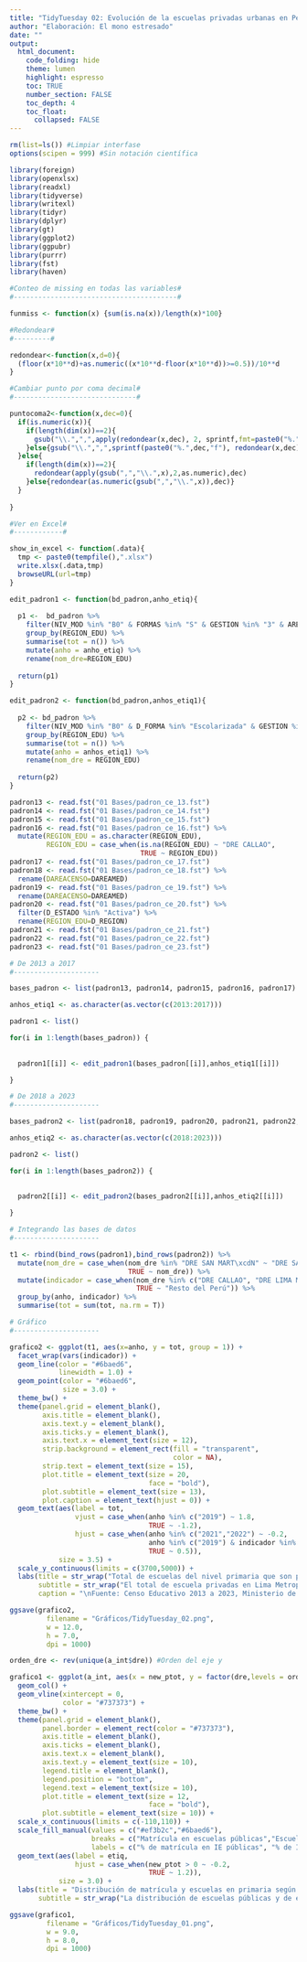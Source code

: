 ---
title: "TidyTuesday 02: Evolución de la escuelas privadas urbanas en Perú, 2013-2023"
author: "Elaboración: El mono estresado"
date: ""
output: 
  html_document: 
    code_folding: hide
    theme: lumen
    highlight: espresso
    toc: TRUE
    number_section: FALSE
    toc_depth: 4
    toc_float: 
      collapsed: FALSE
---

```{r Preámbulo, echo=FALSE, message=FALSE, warning=FALSE}

rm(list=ls()) #Limpiar interfase
options(scipen = 999) #Sin notación científica

```

```{r Librerías}

library(foreign)
library(openxlsx)
library(readxl)
library(tidyverse)
library(writexl)
library(tidyr)
library(dplyr)
library(gt)
library(ggplot2)
library(ggpubr)
library(purrr)
library(fst)
library(haven)

```

```{r Funciones generales}

#Conteo de missing en todas las variables#
#----------------------------------------#

funmiss <- function(x) {sum(is.na(x))/length(x)*100}

#Redondear#
#---------#

redondear<-function(x,d=0){
  (floor(x*10**d)+as.numeric((x*10**d-floor(x*10**d))>=0.5))/10**d
}

#Cambiar punto por coma decimal#
#------------------------------#

puntocoma2<-function(x,dec=0){
  if(is.numeric(x)){
    if(length(dim(x))==2){
      gsub("\\.",",",apply(redondear(x,dec), 2, sprintf,fmt=paste0("%.",dec,"f")))
    }else{gsub("\\.",",",sprintf(paste0("%.",dec,"f"), redondear(x,dec)))}
  }else{
    if(length(dim(x))==2){
      redondear(apply(gsub(",","\\.",x),2,as.numeric),dec)
    }else{redondear(as.numeric(gsub(",","\\.",x)),dec)}
  }
  
} 

#Ver en Excel#
#------------#

show_in_excel <- function(.data){
  tmp <- paste0(tempfile(),".xlsx")
  write.xlsx(.data,tmp)
  browseURL(url=tmp)
}

```

```{r Funciones específicas}

edit_padron1 <- function(bd_padron,anho_etiq){
  
  p1 <-  bd_padron %>%
    filter(NIV_MOD %in% "B0" & FORMAS %in% "S" & GESTION %in% "3" & AREA_MED %in% "1") %>% 
    group_by(REGION_EDU) %>% 
    summarise(tot = n()) %>% 
    mutate(anho = anho_etiq) %>% 
    rename(nom_dre=REGION_EDU)
  
  return(p1)
}

edit_padron2 <- function(bd_padron,anhos_etiq1){
  
  p2 <- bd_padron %>%
    filter(NIV_MOD %in% "B0" & D_FORMA %in% "Escolarizada" & GESTION %in% "3" & DAREACENSO %in% c("Urbana","Urbano")) %>% 
    group_by(REGION_EDU) %>% 
    summarise(tot = n()) %>% 
    mutate(anho = anhos_etiq1) %>% 
    rename(nom_dre = REGION_EDU)
  
  return(p2)
}

```

```{r Bases de datos}

padron13 <- read.fst("01 Bases/padron_ce_13.fst")
padron14 <- read.fst("01 Bases/padron_ce_14.fst")
padron15 <- read.fst("01 Bases/padron_ce_15.fst")
padron16 <- read.fst("01 Bases/padron_ce_16.fst") %>% 
  mutate(REGION_EDU = as.character(REGION_EDU),
         REGION_EDU = case_when(is.na(REGION_EDU) ~ "DRE CALLAO",
                                TRUE ~ REGION_EDU))
padron17 <- read.fst("01 Bases/padron_ce_17.fst")
padron18 <- read.fst("01 Bases/padron_ce_18.fst") %>% 
  rename(DAREACENSO=DAREAMED)
padron19 <- read.fst("01 Bases/padron_ce_19.fst") %>% 
  rename(DAREACENSO=DAREAMED)
padron20 <- read.fst("01 Bases/padron_ce_20.fst") %>%
  filter(D_ESTADO %in% "Activa") %>% 
  rename(REGION_EDU=D_REGION)
padron21 <- read.fst("01 Bases/padron_ce_21.fst")
padron22 <- read.fst("01 Bases/padron_ce_22.fst")
padron23 <- read.fst("01 Bases/padron_ce_23.fst")

```

```{r Preparación de las bases}


# De 2013 a 2017 
#---------------------

bases_padron <- list(padron13, padron14, padron15, padron16, padron17)

anhos_etiq1 <- as.character(as.vector(c(2013:2017)))

padron1 <- list()

for(i in 1:length(bases_padron)) {
  
  
  padron1[[i]] <- edit_padron1(bases_padron[[i]],anhos_etiq1[[i]])

}

# De 2018 a 2023
#---------------------

bases_padron2 <- list(padron18, padron19, padron20, padron21, padron22, padron23)

anhos_etiq2 <- as.character(as.vector(c(2018:2023)))

padron2 <- list()

for(i in 1:length(bases_padron2)) {
  
  
  padron2[[i]] <- edit_padron2(bases_padron2[[i]],anhos_etiq2[[i]])

}

# Integrando las bases de datos
#---------------------

t1 <- rbind(bind_rows(padron1),bind_rows(padron2)) %>% 
  mutate(nom_dre = case_when(nom_dre %in% "DRE SAN MART\xcdN" ~ "DRE SAN MARTIN",
                             TRUE ~ nom_dre)) %>% 
  mutate(indicador = case_when(nom_dre %in% c("DRE CALLAO", "DRE LIMA METROPOLITANA") ~ "Lima Metropolitana y Callao",
                               TRUE ~ "Resto del Perú")) %>% 
  group_by(anho, indicador) %>% 
  summarise(tot = sum(tot, na.rm = T))

# Gráfico
#---------------------

grafico2 <- ggplot(t1, aes(x=anho, y = tot, group = 1)) + 
  facet_wrap(vars(indicador)) +
  geom_line(color = "#6baed6",
            linewidth = 1.0) + 
  geom_point(color = "#6baed6",
             size = 3.0) + 
  theme_bw() + 
  theme(panel.grid = element_blank(),
        axis.title = element_blank(),
        axis.text.y = element_blank(),
        axis.ticks.y = element_blank(),
        axis.text.x = element_text(size = 12),
        strip.background = element_rect(fill = "transparent",
                                        color = NA),
        strip.text = element_text(size = 15),
        plot.title = element_text(size = 20,
                                  face = "bold"),
        plot.subtitle = element_text(size = 13),
        plot.caption = element_text(hjust = 0)) + 
  geom_text(aes(label = tot,
                vjust = case_when(anho %in% c("2019") ~ 1.8,
                                  TRUE ~ -1.2),
                hjust = case_when(anho %in% c("2021","2022") ~ -0.2,
                                  anho %in% c("2019") & indicador %in% "Resto del Perú" ~ -0.2,
                                  TRUE ~ 0.5)),
            size = 3.5) + 
  scale_y_continuous(limits = c(3700,5000)) + 
  labs(title = str_wrap("Total de escuelas del nivel primaria que son privadas y se encuentran en el área urbana, periodo 2013-2023", width = 90),
       subtitle = str_wrap("El total de escuela privadas en Lima Metropolitana y Callao no se diferencie tanto del total de escuelas privadas en el área urbana del resto del país. Además, se observa que a partir del año 2020 (año de inicio de la pandemia por COVID-19) el total de escuelas primarias privadas en el área urbana comienza a descender estrepitosamente.", width = 143),
       caption = "\nFuente: Censo Educativo 2013 a 2023, Ministerio de Educación.")

ggsave(grafico2,
         filename = "Gráficos/TidyTuesday_02.png",
         w = 12.0,
         h = 7.0,
         dpi = 1000)

```










```{r Gráfico}

orden_dre <- rev(unique(a_int$dre)) #Orden del eje y

grafico1 <- ggplot(a_int, aes(x = new_ptot, y = factor(dre,levels = orden_dre), fill = categoria)) + 
  geom_col() + 
  geom_vline(xintercept = 0,
             color = "#737373") +
  theme_bw() +
  theme(panel.grid = element_blank(),
        panel.border = element_rect(color = "#737373"),
        axis.title = element_blank(),
        axis.ticks = element_blank(),
        axis.text.x = element_blank(),
        axis.text.y = element_text(size = 10),
        legend.title = element_blank(),
        legend.position = "bottom",
        legend.text = element_text(size = 10),
        plot.title = element_text(size = 12,
                                  face = "bold"),
        plot.subtitle = element_text(size = 10)) +
  scale_x_continuous(limits = c(-110,110)) +
  scale_fill_manual(values = c("#ef3b2c","#6baed6"),
                    breaks = c("Matrícula en escuelas públicas","Escuelas públicas"),
                    labels = c("% de matrícula en IE públicas", "% de IE públicas")) + 
  geom_text(aes(label = etiq,
                hjust = case_when(new_ptot > 0 ~ -0.2,
                                  TRUE ~ 1.2)),
            size = 3.0) + 
  labs(title = "Distribución de matrícula y escuelas en primaria según gestión \nAño 2023",
       subtitle = str_wrap("La distribución de escuelas públicas y de estudiantes matriculados en estas es diferente a lo largo del territorio peruano. Por ejemplo, en la región de Amazonas el 98,4% de estudiantes de primaria se encuentran matriculados en escuelas públicas. Asimismo, las escuelas públicas representan el 99,2% del total de escuelas en dicha región. En Ica, el 74,3% de estudiantes de la región se encuentran matriculados en escuelas públicas, y estas representan el 59,8% del total de escuelas en la región", width = 120))

ggsave(grafico1,
         filename = "Gráficos/TidyTuesday_01.png",
         w = 9.0,
         h = 8.0,
         dpi = 1000)

```










